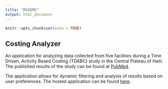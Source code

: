 ```yaml
---
title: "README"
output: html_document
---
```


```r
knitr::opts_chunk$set(echo = TRUE)
```

## Costing Analyzer
An application for analyzing data collected from five facilities during a Time Driven, Activity Based Costing (TDABC) study in the Central Plateau of Haiti.  The published results of the study can be found at [PubMed](https://www.ncbi.nlm.nih.gov/pubmed/28588971).  

The application allows for dynamic filtering and analysis of results based on user preferences.  The hosted application can be found [here](https://htdata.pih-emr.org/shiny/).


